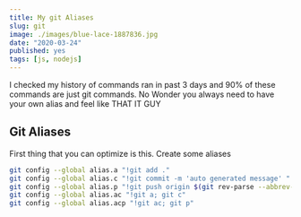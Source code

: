 ```yaml
---
title: My git Aliases
slug: git
image: ./images/blue-lace-1887836.jpg
date: "2020-03-24"
published: yes
tags: [js, nodejs]
---
```



I checked my history of commands ran in past 3 days and 90% of these commands are just git commands. No Wonder you always need to have your own alias and feel like THAT IT GUY

## Git Aliases

First thing that you can optimize is this. Create some aliases

<CodeDivWrapper>

```bash
git config --global alias.a "!git add ."
git config --global alias.c "!git commit -m 'auto generated message' "
git config --global alias.p "!git push origin $(git rev-parse --abbrev-ref HEAD)"
git config --global alias.ac "!git a; git c"
git config --global alias.acp "!git ac; git p"
```

</CodeDivWrapper>
